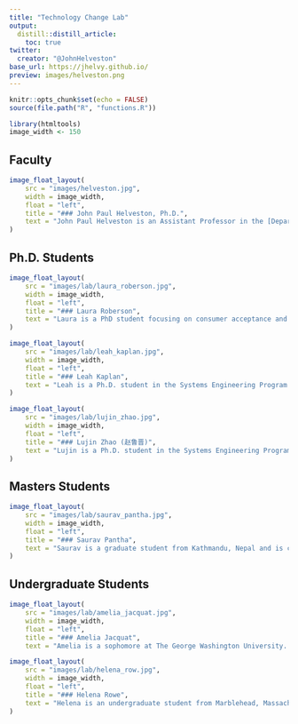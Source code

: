 ```yaml
---
title: "Technology Change Lab"
output:
  distill::distill_article:
    toc: true
twitter:
  creator: "@JohnHelveston"
base_url: https://jhelvy.github.io/
preview: images/helveston.png
---
```


```r
knitr::opts_chunk$set(echo = FALSE)
source(file.path("R", "functions.R"))

library(htmltools)
image_width <- 150
```

## Faculty

```r
image_float_layout(
    src = "images/helveston.jpg",
    width = image_width,
    float = "left",
    title = "### John Paul Helveston, Ph.D.",
    text = "John Paul Helveston is an Assistant Professor in the [Department of Engineering Management and Systems Engineering](http://emse.seas.gwu.edu/) at the [George Washington University](https://www.gwu.edu/). He studies technological change, with a particular interest in accelerating the transition to environmentally sustainable and energy-saving technologies. His research centers around how consumer preferences, market dynamics, and policy affect the emergence of critical technologies, such as electric vehicles and solar energy. He is an expert on China's rapidly emerging electric vehicle industry as well as the critical relationship between the US and China in developing and mass producing low carbon energy technologies. He applies an interdisciplinary approach to research, with expertise in discrete choice modeling and conjoint analysis as well as interview-based case studies. He has conducted extensive fieldwork in China, collaborating with colleagues at Beijing Normal University and China's State Information Center on past projects. He is a fluent speaker of Mandarin Chinese and also an award-winning swing dancer. John holds a Ph.D. and M.S. in [Engineering and Public Policy](https://www.cmu.edu/epp/) from Carnegie Mellon University and a B.S. in [Engineering Science and Mechanics](http://www.beam.vt.edu/) from Virginia Tech.",
)
```

## Ph.D. Students

```r
image_float_layout(
    src = "images/lab/laura_roberson.jpg",
    width = image_width,
    float = "left",
    title = "### Laura Roberson",
    text = "Laura is a PhD student focusing on consumer acceptance and interaction with innovative technologies, especially in the transportation industry. Her research interests include electric vehicle adoption, innovation developments and policies that promote innovations. She also has 8+ years working for a global automotive manufacturer, giving her a balance of academic and industry knowledge and experience. Laura received her BS in Industrial and Systems Engineering from Virginia Tech and her MS in Systems Engineering from the great GWU EMSE department."
)

image_float_layout(
    src = "images/lab/leah_kaplan.jpg",
    width = image_width,
    float = "left",
    title = "### Leah Kaplan",
    text = "Leah is a Ph.D. student in the Systems Engineering Program at the George Washington University and a National Science Foundation Graduate Research Fellow. Leah graduated summa cum laude with her Bachelor’s in chemical engineering from the University of Arizona before moving to DC to pursue an interest in science policy. Leah interned with the House Committee on Science, Space, and Technology and worked for the Arizona State University Consortium for Science, Policy & Outcomes. Leah’s primary research interest is decision-making under uncertainty related to emerging technologies, with a focus on transportation. She aims to understand how we can leverage technologies for the benefit of, rather than detriment to, society."
)

image_float_layout(
    src = "images/lab/lujin_zhao.jpg",
    width = image_width,
    float = "left",
    title = "### Lujin Zhao (赵鲁晋)",
    text = "Lujin is a Ph.D. student in the Systems Engineering Program at the George Washington University. Lujin received a B.S. in Agricultural and Resources Economics from University of Maryland, a M.S. degree in Economics from Tufts University, and a M.S. degree in Data Analytics from the George Washington University. His interests are China’s EV subsidy policies, environmental impacts from the EV industry, and energy policy. For the past several years, he has been living in the DC area and I really enjoy the summertime here except for that during June, July and August."
)
```

## Masters Students

```r
image_float_layout(
    src = "images/lab/saurav_pantha.jpg",
    width = image_width,
    float = "left",
    title = "### Saurav Pantha",
    text = "Saurav is a graduate student from Kathmandu, Nepal and is currently earning his MS in Systems Engineering at The George Washington University (GW). Before GW, he worked at a business consulting firm based out of Bangalore, India, helping multiple automotive & banking clients to solve business problems through data analytics solutions. Within Dr. Helveston's lab, he has been supporting multiple research projects by setting up a pipeline for a MySQL database, writing R scripts to clean & wrangle data, and conducting literature surveys. When not in school, he loves to go on treks and watch Manchester United's soccer games live."
)
```

## Undergraduate Students

```r
image_float_layout(
    src = "images/lab/amelia_jacquat.jpg",
    width = image_width,
    float = "left",
    title = "### Amelia Jacquat",
    text = "Amelia is a sophomore at The George Washington University. Originally from New Orleans, LA, she is pursuing a Bachelors degree in Systems Engineering at the School of Engineering and Applied Sciences. She is also pursuing minors in Computer Science and Theatre. After graduation, she plans on pursuing her Masters degree in Systems Engineering. Amelia is excited to continue learning and growing as a researcher and young professional. She plans on using this valuable research experience in her future endeavors, whatever they may be.")

image_float_layout(
    src = "images/lab/helena_row.jpg",
    width = image_width,
    float = "left",
    title = "### Helena Rowe",
    text = "Helena is an undergraduate student from Marblehead, Massachusetts majoring in Systems Engineering and minoring in Sustainability at The George Washington University. In previous roles, she has worked for a small consulting firm, analyzed market research for a building materials start-up, and researched with a professor about climate change risks in the investment industry. Within Dr. Helveston's lab, she is researching electric vehicle (EV) sales forecasts over time from different organizations. She is seeking to better understand the uncertainty in these forecasts and trends over time, in relation to actual sales, and across different industries."
)
```
